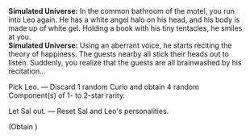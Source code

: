 {{Dialogue Start}}
:'''Simulated Universe:''' In the common bathroom of the motel, you run into Leo again. He has a white angel halo on his head, and his body is made up of white gel. Holding a book with his tiny tentacles, he smiles at you.
:'''Simulated Universe:''' Using an aberrant voice, he starts reciting the theory of happiness. The guests nearby all stick their heads out to listen. Suddenly, you realize that the guests are all brainwashed by his recitation...
:{{DIcon|Star}} Pick Leo. &mdash; Discard 1 random Curio and obtain 4 random Component(s) of 1- to 2-star rarity.
:{{DIcon|Star}} Let Sal out. &mdash; Reset Sal and Leo's personalities.
:;(Obtain {{Item|Cosmic Fragment|20|x=100}})
{{Dialogue End}}